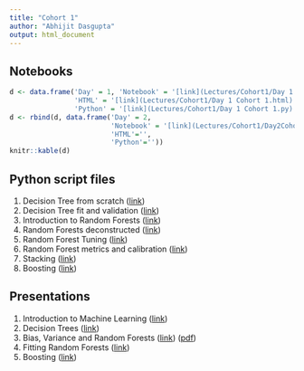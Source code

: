 ```yaml
---
title: "Cohort 1"
author: "Abhijit Dasgupta"
output: html_document
---
```


## Notebooks

```r
d <- data.frame('Day' = 1, 'Notebook' = '[link](Lectures/Cohort1/Day 1 Cohort 1.ipynb)',
                'HTML' = '[link](Lectures/Cohort1/Day 1 Cohort 1.html)',
                'Python' = '[link](Lectures/Cohort1/Day 1 Cohort 1.py)')
d <- rbind(d, data.frame('Day' = 2,
                         'Notebook' = '[link](Lectures/Cohort1/Day2Cohort1.ipynb)',
                         'HTML'='',
                         'Python'=''))
knitr::kable(d)
```

## Python script files

1. Decision Tree from scratch ([link](scripts/MyDT.py))
2. Decision Tree fit and validation ([link](scripts/DTImplementation.py))
3. Introduction to Random Forests ([link](scripts/RFIntro.py))
4. Random Forests deconstructed ([link](scripts/RFDeconstructed.py))
5. Random Forest Tuning ([link](scripts/RFTuning.py))
6. Random Forest metrics and calibration ([link](scripts/RFClassReg.py))
7. Stacking ([link](scripts/stacking.py))
8. Boosting ([link](scripts/boosting.py))

## Presentations

1. Introduction to Machine Learning ([link](present/Session1B.pdf))
2. Decision Trees ([link](present/DTSlides.html))
3. Bias, Variance and Random Forests ([link](present/BiasVariance.html)) ([pdf](present/BiasVariance.pdf))
4. Fitting Random Forests ([link](present/RFFit.html))
5. Boosting ([link](present/boost.html))